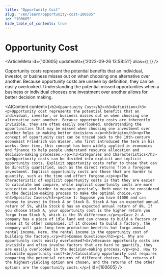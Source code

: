 ```yaml
---
title: "Opportunity Cost"
slug: "/en/learn/opportunity-cost-100605"
id: "100605"
hide_table_of_contents: true
---
```



# Opportunity Cost

<ArticleMeta id={100605} updatedAt={'2023-09-26 13:58:51'} alias={`[]`} />
<div className='border-solid border-b border-t-0 my-4 border-[var(--ifm-color-gray-300)]' />

Opportunity costs represent the potential benefits that an individual, investor, or business misses out on when choosing one alternative over another. Because opportunity costs are unseen by definition, they can be easily overlooked. Understanding the potential missed opportunities when a business or individual chooses one investment over another allows for better decision making.

<AIContent content={`<h2>Opportunity Cost</h2><h3>Definition</h3><p>Opportunity cost represents the potential benefits that an individual, investor, or business misses out on when choosing one alternative over another. Because opportunity costs are inherently invisible, they are often easily overlooked. Understanding the opportunities that may be missed when choosing one investment over another helps in making better decisions.</p><h3>Origin</h3><p>The concept of opportunity cost can be traced back to the 19th-century economist Friedrich von Wieser, who first introduced the term in his works. Over time, this concept has been widely applied in economics and finance to help people understand resource allocation and decision-making processes.</p><h3>Categories and Characteristics</h3><p>Opportunity costs can be divided into explicit and implicit opportunity costs. Explicit opportunity costs refer to those that can be directly quantified, such as the direct returns from a foregone investment. Implicit opportunity costs are those that are harder to quantify, such as the time and effort forgone.</p><p>The characteristic of explicit opportunity costs is that they are easier to calculate and compare, while implicit opportunity costs are more subjective and harder to measure precisely. Both need to be considered in the decision-making process to make the optimal choice.</p><h3>Specific Cases</h3><p>Case 1: Suppose you have $1000 and can choose to invest in Stock A or Stock B. Stock A has an expected annual return of 5%, while Stock B has an expected annual return of 8%. If you choose Stock A, your opportunity cost is the higher return you forgo from Stock B, which is the 3% difference.</p><p>Case 2: A company has a piece of idle land and can choose to build a factory or lease it to other companies. If it chooses to build a factory, the company will gain long-term production benefits but forgo annual rental income. Here, the rental income is the opportunity cost of building the factory.</p><h3>Common Questions</h3><p>1. Why are opportunity costs easily overlooked?<br/>Because opportunity costs are invisible and often involve factors that are hard to quantify, they are easily overlooked in the decision-making process.</p><p>2. How to calculate opportunity cost?<br/>Calculating opportunity cost requires comparing the potential returns of different choices. The returns of the highest-yielding option are chosen, and the returns of the other options are the opportunity costs.</p>`} id={100605} />
